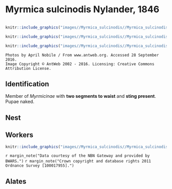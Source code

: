 # **Myrmica sulcinodis** Nylander, 1846

```marginfigure
```

```r
knitr::include_graphics("images//Myrmica_sulcinodis//Myrmica_sulcinodis_head.jpg")
```

```r
knitr::include_graphics("images//Myrmica_sulcinodis//Myrmica_sulcinodis_top.jpg")
```

```r
knitr::include_graphics("images//Myrmica_sulcinodis//Myrmica_sulcinodis_side.jpg")
```

```block
Photos by April Nobile / From www.antweb.org. Accessed 28 September 2016.
Image Copyright © AntWeb 2002 - 2016. Licensing: Creative Commons Attribution License.
```

## Identification
Member of *Myrmicinae* with **two segments to waist** and **sting present**. Pupae naked.

## Nest

## Workers

```r
knitr::include_graphics("images//Myrmica_sulcinodis//Myrmica_sulcinodis_map.png")
```
`r margin_note("Data courtesy of the NBN Gateway and provided by BWARS.")`
`r margin_note("Crown copyright and database rights 2011 Ordnance Survey [100017955].")`

## Alates

\pagebreak